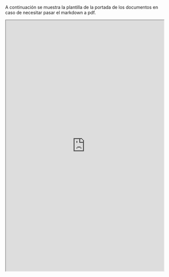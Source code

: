 A continuación se muestra la plantilla de la portada de los documentos en caso de necesitar pasar el markdown a pdf.
<iframe src="https://docs.google.com/document/d/1lJaiQerGsiQiT5weDiHw6sekepETdJ5K-AUZg0XtkHQ/edit?usp=sharing?embedded=true" width="100%" height="800px"></iframe>